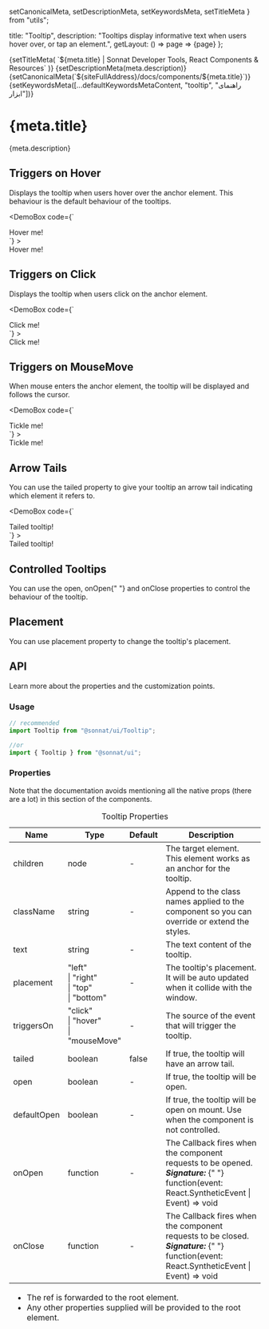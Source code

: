   setCanonicalMeta,
  setDescriptionMeta,
  setKeywordsMeta,
  setTitleMeta
} from "utils";

  title: "Tooltip",
  description:
    "Tooltips display informative text when users hover over, or tap an element.",
  getLayout: () => page => <WithSidebar>{page}</WithSidebar>
};

<Head>
  {setTitleMeta(
    `${meta.title} | Sonnat Developer Tools, React Components & Resources`
  )}
  {setDescriptionMeta(meta.description)}
  {setCanonicalMeta(`${siteFullAddress}/docs/components/${meta.title}`)}
  {setKeywordsMeta([...defaultKeywordsMetaContent, "tooltip", "راهنمای ابزار"])}
</Head>

<h1>
  <span>{meta.title}</span>
  <AnchorButton anchorId="overview" />
  <PageEditButton href={`pages/docs/components/${meta.title}.mdx`} />
</h1>

<p>{meta.description}</p>

<h2>
  <span>Triggers on Hover</span>
  <AnchorButton anchorId="triggers-on-hover" />
</h2>

<p>
  Displays the tooltip when users hover over the anchor element. This behaviour
  is the default behaviour of the tooltips.
</p>

<DemoBox
  code={`<Tooltip text="The informative text!">
  <div>Hover me!</div>
</Tooltip>`}
>
  <Tooltip text="The informative text!">
    <div>Hover me!</div>
  </Tooltip>
</DemoBox>

<h2>
  <span>Triggers on Click</span>
  <AnchorButton anchorId="triggers-on-click" />
</h2>

<p>Displays the tooltip when users click on the anchor element.</p>

<DemoBox
  code={`<Tooltip text="The informative text!" triggersOn="click">
  <div>Click me!</div>
</Tooltip>`}
>
  <Tooltip text="The informative text!" triggersOn="click">
    <div>Click me!</div>
  </Tooltip>
</DemoBox>

<h2>
  <span>Triggers on MouseMove</span>
  <AnchorButton anchorId="triggers-on-mousemove" />
</h2>

<p>
  When mouse enters the anchor element, the tooltip will be displayed and
  follows the cursor.
</p>

<DemoBox
  code={`<Tooltip text="The informative text!" triggersOn="mouseMove">
  <div>Tickle me!</div>
</Tooltip>`}
>
  <Tooltip text="The informative text!" triggersOn="mouseMove">
    <div id="tickle-anchor">Tickle me!</div>
  </Tooltip>
</DemoBox>

<h2>
  <span>Arrow Tails</span>
  <AnchorButton anchorId="arrow-tails" />
</h2>

<p>
  You can use the <inlineCode>tailed</inlineCode> property to give your tooltip
  an arrow tail indicating which element it refers to.
</p>

<DemoBox
  code={`<Tooltip text="The informative text!" tailed>
  <div>Tailed tooltip!</div>
</Tooltip>`}
>
  <Tooltip text="The informative text!" tailed>
    <div>Tailed tooltip!</div>
  </Tooltip>
</DemoBox>

<h2>
  <span>Controlled Tooltips</span>
  <AnchorButton anchorId="controlled-tooltips" />
</h2>

<p>
  You can use the <inlineCode>open</inlineCode>, <inlineCode>onOpen</inlineCode>{" "}
  and <inlineCode>onClose</inlineCode> properties to control the behaviour of
  the tooltip.
</p>

<TooltipControllingDemo />

<h2>
  <span>Placement</span>
  <AnchorButton anchorId="placement" />
</h2>

<p>
  You can use <inlineCode>placement</inlineCode> property to change the
  tooltip's placement.
</p>

<TooltipPlacementDemo />

<h2>
  <span>API</span>
  <AnchorButton anchorId="api" />
</h2>

<p>Learn more about the properties and the customization points.</p>

<h3>
  <span>Usage</span>
  <AnchorButton anchorId="usage" />
</h3>

```typescript
// recommended
import Tooltip from "@sonnat/ui/Tooltip";

//or
import { Tooltip } from "@sonnat/ui";
```

<h3>
  <span>Properties</span>
  <AnchorButton anchorId="properties" />
</h3>

<p>
  Note that the documentation avoids mentioning all the native props (there are
  a lot) in this section of the components.
</p>

<table cols={4}>
  <caption>Tooltip Properties</caption>
  <thead>
    <tr>
      <th>Name</th>
      <th>Type</th>
      <th>Default</th>
      <th>Description</th>
    </tr>
  </thead>
  <tbody>
    <tr>
      <td>children</td>
      <td>node</td>
      <td>-</td>
      <td>
        The target element. This element works as an anchor for the tooltip.
      </td>
    </tr>
    <tr>
      <td>className</td>
      <td>string</td>
      <td>-</td>
      <td>
        Append to the class names applied to the component so you can override
        or extend the styles.
      </td>
    </tr>
    <tr>
      <td>text</td>
      <td>string</td>
      <td>-</td>
      <td>The text content of the tooltip.</td>
    </tr>
    <tr>
      <td>placement</td>
      <td>
        "left"
        <br />
        | "right"
        <br />| "top"
        <br />| "bottom"
      </td>
      <td>-</td>
      <td>
        The tooltip's placement. It will be auto updated when it collide with
        the window.
      </td>
    </tr>
    <tr>
      <td>triggersOn</td>
      <td>
        "click"
        <br />
        | "hover"
        <br />| "mouseMove"
      </td>
      <td>-</td>
      <td>The source of the event that will trigger the tooltip.</td>
    </tr>
    <tr>
      <td>tailed</td>
      <td>boolean</td>
      <td>false</td>
      <td>
        If <inlineCode>true</inlineCode>, the tooltip will have an arrow tail.
      </td>
    </tr>
    <tr>
      <td>open</td>
      <td>boolean</td>
      <td>-</td>
      <td>
        If <inlineCode>true</inlineCode>, the tooltip will be open.
      </td>
    </tr>
    <tr>
      <td>defaultOpen</td>
      <td>boolean</td>
      <td>-</td>
      <td>
        If <inlineCode>true</inlineCode>, the tooltip will be open on mount. Use
        when the component is not controlled.
      </td>
    </tr>
    <tr>
      <td>onOpen</td>
      <td>function</td>
      <td>-</td>
      <td>
        The Callback fires when the component requests to be opened.
        <br />
        <em>
          <strong>Signature:</strong>
        </em>{" "}
        <inlineCode>
          function(event: React.SyntheticEvent | Event) => void
        </inlineCode>
      </td>
    </tr>
    <tr>
      <td>onClose</td>
      <td>function</td>
      <td>-</td>
      <td>
        The Callback fires when the component requests to be closed.
        <br />
        <em>
          <strong>Signature:</strong>
        </em>{" "}
        <inlineCode>
          function(event: React.SyntheticEvent | Event) => void
        </inlineCode>
      </td>
    </tr>
  </tbody>
  <tfoot>
    <tr>
      <td colSpan="4">
        <ul>
          <li>
            The <inlineCode>ref</inlineCode> is forwarded to the root element.
          </li>
          <li>
            Any other properties supplied will be provided to the root element.
          </li>
        </ul>
      </td>
    </tr>
  </tfoot>
</table>
